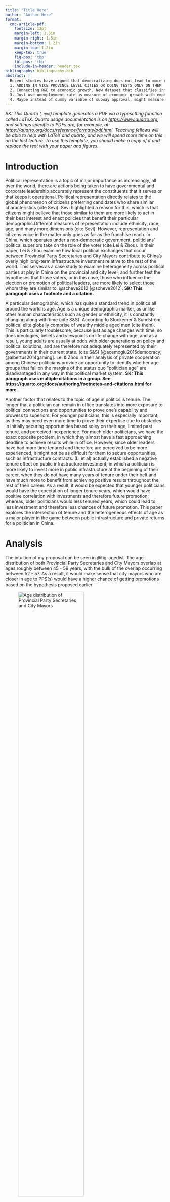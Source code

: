 ---
title: "Title Here"
author: "Author Here"
format:
  cmc-article-pdf:
    fontsize: 12pt
    margin-left: 1.5in
    margin-right: 1.5in
    margin-bottom: 1.2in
    margin-top: 1.2in
    keep-tex: true
    fig-pos: 'tbp'
    tbl-pos: 'tbp'
    include-in-header: header.tex
bibliography: bibliography.bib
abstract: | 
  Recent studies have argued that democratizing does not lead to more redistributive economic policies. Implementing two new measures of democratic progress that better capture the expansion of political power to lower classes, I investigate the relationship between increased access to political participation and inheritance tax rates, following Scheve & Stasavage. I find some evidence of a relationship between _Equal Access to Political Power_ and top inheritance tax rates. POSSIBLE EXTENSIONS
  1. ADDING IN VICE PROVINCE LEVEL CITIES OR DOING TESTS ONLY ON THEM 
  2. Connecting R&D to economic growth. New dataset that classifies infrastructure types. Want to identify if science and technology infrastructure projects might have a larger effect on both city mayor and provincial leader promotion through the connection of R&D. Also want to see if R&D has effect on economic growth 
  3. Just use unemployment rate as measure of economic growth with emphasis on human capital not just purely monetary GDP that might only be representative of the most richest in society
  4. Maybe instead of dummy variable of subway approval, might measure amount of contract
---

*SK: This Quarto (`.qmd`) template generates a PDF via a typesetting function called LaTeX. Quarto usage documentation is on <https://www.quarto.org>, and settings specific to PDFs are, for example, at: <https://quarto.org/docs/reference/formats/pdf.html>. Teaching fellows will be able to help with LaTeX and quarto, and we will spend more time on this on the last lecture. To use this template, you should make a copy of it and replace the text with your paper and figures.*

# Introduction

Political representation is a topic of major importance as increasingly, all over the world, there are actions being taken to have governmental and corporate leadership accurately represent the constituents that it serves or that keeps it operational. Political representation directly relates to the global phenomenon of citizens preferring candidates who share similar characteristics (cite Sevi). Sevi highlighted a reason for this, which is that citizens might believe that those similar to them are more likely to act in their best interest and enact policies that benefit their particular demographic.Different measures of representation include ethnicity, race, age, and many more dimensions (cite Sevi). However, representation and citizens voice in the matter only goes as far as the franchise reach. In China, which operates under a non-democratic government, politicians' political superiors take on the role of the voter (cite Lei & Zhou). In their paper, Lei & Zhou examine how local political exchanges that occur between Provincial Party Secretaries and City Mayors contribute to China's overly high long-term infrastructure investment relative to the rest of the world. This serves as a case study to examine heterogeneity across political parties at play in China on the provincial and city level, and further test the hypotheses that those voters, or in this case, those who influence the election or promotion of political leaders, are more likely to select those whom they are similar to.   @scheve2012  [@scheve2012]. **SK: This paragraph uses a footnote and a citation.**

[^1]: "Global Inequality." 2022. *Inequality.org*. <https://inequality.org/facts/global-inequality/>.

A particular demographic, which has quite a standard trend in politics all around the world is age. Age is a unique demographic marker, as unlike other human characteristics such as gender or ethnicity, it is constantly changing along with time (cite S&S). According to Stockemer & Sundström, political elite globally comprise of wealthy middle aged men (cite them). This is particularly troublesome, because just as age changes with time, so does ideologies, beliefs and viewpoints on life change with age, and as a result, young adults are usually at odds with older generations on policy and political solutions, and are therefore not adequately represented by their governments in their current state. (cite S&S) [@acemoglu2015democracy; @albertus2014gaming]. Lei & Zhou in their analysis of private cooperation among Chinese politicians provide an opportunity to identify whether age groups that fall on the margins of the status quo "politician age" are disadvantaged in any way in this political market system.  **SK: This paragraph uses multiple citations in a group. See <https://quarto.org/docs/authoring/footnotes-and-citations.html> for more.**


Another factor that relates to the topic of age in politics is tenure. The longer that a politician can remain in office translates into more exposure to political connections and opportunities to prove one's capability and prowess to superiors. For younger politicians, this is especially important, as they may need even more time to prove their expertise due to obstacles in initially securing opportunities based soley on their age, limited past tenure, and perceived inexperience. For much older politicians, we have the exact opposite problem, in which they almost have a fast approaching deadline to achieve results while in office. However, since older leaders have had more time tenured and therefore are perceived to be more experienced, it might not be as difficult for them to secure opportunities, such as infrastructure contracts. (Li et al) actually established a negative tenure effect on public infrastructure investment, in which a politician is more likely to invest more in public infrastructure at the beginning of their career, when they do not have many years of tenure under their belt and have much more to benefit from achieving positive results throughout the rest of their career. As a result, it would be expected that younger politicians would have the expectation of longer tenure years, which would have positive correlation with investments and therefore future promotion; whereas, older politicians would less tenured years, which could lead to less investment and therefore less chances of future promotion. This paper explores the intersection of tenure and the heterogeneous effects of age as a major player in the game between public infrastructure and private returns for a politician in China. 

# Analysis

The intuition of my proposal can be seen in @fig-agedist. The age distribution of both Provincial Party Secretaries and City Mayors overlap at ages roughly between 45 - 59 years, with the bulk of the overlap occurring between 52 - 57. As a result, it would make sense that city mayors who are closer in age to PPS(s) would have a higher chance of getting promotions based on the hypothesis proposed earlier. 

![Age distribution of Provincial Party Secretaries and City Mayors ](figures\age_distribution2.png){#fig-agedist width="70%"}

Using data collected and compiled by Lei & Zhou, I utilize the Age variable by creating another grouping variable which comprises of bins of 6 age groups from the minimum age of 33 to the maximum age of 62, each bin comprising of 5 years. In order to prevent overlapping while creating the bins, the first term within an age group would be included in the previous age bin. I then added in this new Age group variable to the original difference in difference design through interaction terms with the independent variable of interest, which is Mayor's subway approval for that city in that year. I first replicate Lei & Zhou differences-in-differences design, and then I extend it by the adding the interaction terms of subway approval and age brackets; I further add in the control of the tenure of the mayor. This is because there might be some correlation between age and tenure, as explained above and controlling for tenure can extrapolate any specific heterogeneous effects based on age that is not affected by tenure. 

# Baseline Difference in Difference Design
The difference in difference design, as proposed in Lei & Zhou's paper can be represented with an ordinary least squares regression represented by: $$P_{ct} = \alpha + \beta_{1}Approval + \gamma X_{c,t - 1} + \eta_{c} + \theta_{t} + \epsilon_{ct},$$ where $P_{ct}$ is future promotion of the city mayor in 3 years for city *c* in year *t*. The City fixed effects ($\eta_{c}$) captures any time invariant characteristics of each city, which might also contribute to the prospects of a mayor's future promtoion, while year fixed effects captures city invariant characteristics that is unique to a particular year, which could also influence a mayor's chances of future promotion. This forms the basis of the difference in difference in design and allows us to make the causal claim that subway approval alone has some effect on the chances of the future promotion of a city Mayor 
@tbl-replication shows the main results of the Lei & Zhou original difference in differences design, which shows a statistically significant positive effect between a mayor securing an approval for Subway infrastructure and promotion of that mayor in 3 years across all specifications of the design with increasing levels of controls. On the base level, only including the fixed effects across city and time, a mayor who has secured an approval for a subway construction will see their chances of promotion in 3 years increase by 25 percentage points, which is quite economically significant. The other specifications also fall into this range of treatment effect, with the lowest effect coming in when the model includes Province year fixed effects


|                         |
|:------------------------|
| ![](tables\did_replication.png) |

: Replication of Lei & Zhou Difference in Difference design {#tbl-replication}

However, to make sure that this difference in difference design is valid, it is important to ensure that the parallel trends assumption holds, which can be tested using the following model specification: . In this design, we're comparing mayors who received the treatment (which is securing a subway approval in this case) and comparing them to other mayors who did not receive the treatment across cities and years. However, to make a valid causal claim that getting a subway approval increases chances of future promotion, we have to ensure that, in the absence of treatment, the mayors who had gotten a subway approval would have trended, in terms of their chances of future promotion, in the same way that the mayors who did not receive the treatment. A way to visualize this is using the concept of leads and lags, as shown in @fig-parallel. The leads serve as a placebo test to determine if future treatment has any effect on present outcome, while lags represents the effect of past treatment of present outcome. From @fig-parallel, in which the year prior to actual year of treatment is not included to serve as a baseline for comparison, we can see that the leads, up to five years of future treatment, have no statistically significant effect on present outcome. The only worrisome estimate is the 4 year lead estimate, which has an effect of about 0.15 (15 percentage points) on future promotion; however, this effect is not statistically significant. As a result, the parallel trends assumption proves to be true in this case, as it shows us that there were no other characteristics at play here which other wise, even without treatment, had an effect on a mayor's chances of promotion.


![Age distribution of Provincial Party Secretaries and City Mayors ](figures\parallel_trends.png){#fig-parallel width="70%"}

# Heterogenous Effects Results I: Age 
I extend Lei & Zhow' study  by identifying heterogeneous effects, the first of which is based on age and is represented with the following ordinary least squares regression: $$P_{ct} = \alpha + \beta_{1}Approval + \beta_{2}Approval * Age group + \gamma X_{c,t - 1} + \eta_{c} + \theta_{t} + \epsilon_{ct},$$ 
@tbl-extension shows the main results of this extension. The table below shows that for the baseline group, getting a subway approval increased their promotion chances by 27.5 percentage points and this effect is statistically significant, which is in line with the conclusions of Lei & Zhou's paper. The age groups,  30-35 and 35-40, were dropped out of the final model results, as no observation in those groups received the treatment and therefore, their interaction coefficients with the treatment were zero and could be dropped. Every other age group, except the 40-45 age group, has lower chances in comparison, however, none of these differences are statistically significant. For age group, 40-45, attaining an approval for Subway construction in their city had a negative effect on their chances of getting a promotion in 3 years; in specific units, getting a subway approval decreased their chances of getting promoted by 11.7 percentage points and this effect is statistically significant through most of the specifications of the design. It is not statistically significant when the model includes province-year fixed effects, although the effect is still negative. 

|                         |
|:------------------------|
| ![](tables\did_extension.png) |

: Heterogenous Effects Based on Age {#tbl-extension}

The interaction coefficients for each model can be seen in figure 3 in the grid of marginal effects plot based on the age groups. In order to ensure that such significant effects were not driven by outliers, I further filtered the data based on age group to further examine the number of observations within groups, as well as determine how many observations actually received the treatment of attaining a subway approval. From these investigations, I found that the statistical differences for 40-45 age group was driven by an outlier, which was 1 observation out of a total of 410 observations within the group (only approximately 0.2% of the observations within that age group). In comparison, the other age groups had about 250 to 1480 observations with approximately 2-3% receiving the treatment. Based on this, I cannot conclude that there is any major heterogeneity among the City Mayors included in this study based on age.


# Heterogenous Effects Results II: Tenure 
Another variable which serves as an interesting case study to determine heterogeneity is the tenure of a mayor at the time at which they secure a subway approval. The second heterogenous effect model can also be represented with this ordinary least squares regression: $$P_{ct} = \alpha + \beta_{1}Approval + \beta_{2}Approval * Mayor Tenure + \gamma X_{c,t - 1} + \eta_{c} + \theta_{t} + \epsilon_{ct},$$ where $P_{ct}$ is future promotion of the city mayor in 3 years for city *c* in year *t*. @tbl-extension2 shows the main results, from which we can see that the interaction coefficient between Subway Approval and tenure has a positive effect on a mayors future promotion in 3 years, which is statistically significant. Substantively, a mayor who has had more years in tenure and has also secured a subway approval will see their chances of attaining a promotion in 3 years increased by 6 to 9 percentage points. The effect of only securing a subway approval without interacting with tenure are still positive as in all previous models, ranging from 1.9 to 6.4 percentage point increased likelihood, however, they are not statistically significant.

|                         |
|:------------------------|
| ![](tables\extension_tenure.png) |

: Heterogeneous Effects Based on Tenure {#tbl-extension2}

The marginal effects plot, @fig-tenuremarg, also visualize the increasing likelihood of future promotion for a mayor with more years in tenure and a subway approval under their belt. The mechanism behind this might be that with more years tenured, a city mayor might be due for a promotion and having accomplishments to prove their qualifications, such as a subway approval which promotes economic growth and furthers the prospects of their superiors, plays a significant role in the future promotion of that mayor.

![Marginal Effects Plot Based on Interaction of Subway Approval with Mayor Tenure ](figures\tenure_marginal_effects.png){#fig-tenuremarg width="70%"}


\[**SK: Do not delete the two lines of quarto code that starts with `::: {#refs}`. This produces a list of references.**\]

::: {#refs}
:::

# Appendix {.appendix}

```{=tex}
\begin{table}
\caption{\textbf{tex version of modelsummary output}}
\label{tab:main-tex}
\input{tables/scheve-regression.tex}
\end{table}
```
Adding a `{.appendix}` next to your section header makes it an Appendix.

Table \ref{tab:main-tex} is a table generated in LaTeX. LaTeX is a different language than R or markdown. So, we denote that we are using tex code explicitly by using the `{=tex}` tag. However, often quarto can detect LaTeX code. For example, the notation `\ref{tab:main-tex}` used in the top of this paragraph is tex code that quarto recognizes, and captures the number of the table.

The file `tables/scheve-regression.tex` can be generated in your R script. When you create the table with `modelsummary`, add `output = "gt"` inside `modelsummary()`, and saving the output of `modelsummary` into `gt::gtsave()`. For example, this uses a simple example:

![](figures/codesnippet.png){width="80%"}

Then, the code chunk starting with `{=tex}` in the quarto code will read in the tex table, and add additional environments around it. For more on these environments, see <https://www.overleaf.com/learn/latex/Environments> and the chapters in the website. ChatGPT should be quite good too at providing snippets of LaTeX code. All the teaching fellows and instructors can help with TeX.
